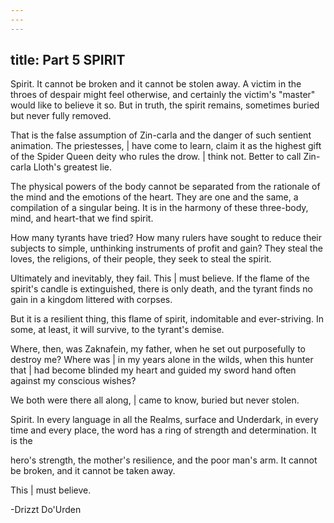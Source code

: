```yaml
---
---
---
```

title: Part 5 SPIRIT
---

Spirit. It cannot be broken and it cannot be stolen away. A victim in the throes of despair might feel otherwise, and certainly the victim's "master" would like to believe it so. But in truth, the spirit remains, sometimes buried but never fully removed.

That is the false assumption of Zin-carla and the danger of such sentient animation. The priestesses, | have come to learn, claim it as the highest gift of the Spider Queen deity who rules the drow. | think not. Better to call Zin-carla Lloth's greatest lie.

The physical powers of the body cannot be separated from the rationale of the mind and the emotions of the heart. They are one and the same, a compilation of a singular being. It is in the harmony of these three-body, mind, and heart-that we find spirit.

How many tyrants have tried? How many rulers have sought to reduce their subjects to simple, unthinking instruments of profit and gain? They steal the loves, the religions, of their people, they seek to steal the spirit.

Ultimately and inevitably, they fail. This | must believe. If the flame of the spirit's candle is extinguished, there is only death, and the tyrant finds no gain in a kingdom littered with corpses.

But it is a resilient thing, this flame of spirit, indomitable and ever-striving. In some, at least, it will survive, to the tyrant's demise.

Where, then, was Zaknafein, my father, when he set out purposefully to destroy me? Where was | in my years alone in the wilds, when this hunter that | had become blinded my heart and guided my sword hand often against my conscious wishes?

We both were there all along, | came to know, buried but never stolen.

Spirit. In every language in all the Realms, surface and Underdark, in every time and every place, the word has a ring of strength and determination. It is the

hero's strength, the mother's resilience, and the poor man's arm. It cannot be broken, and it cannot be taken away.

This | must believe.

-Drizzt Do'Urden

